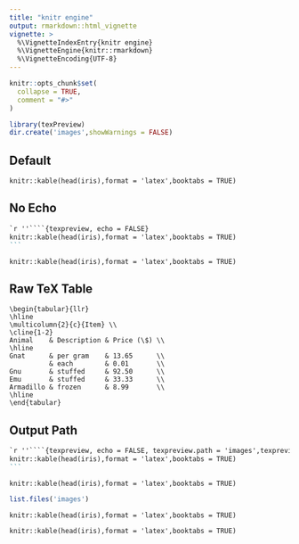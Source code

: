 ```yaml
---
title: "knitr engine"
output: rmarkdown::html_vignette
vignette: >
  %\VignetteIndexEntry{knitr engine}
  %\VignetteEngine{knitr::rmarkdown}
  %\VignetteEncoding{UTF-8}
---
```


```r
knitr::opts_chunk$set(
  collapse = TRUE,
  comment = "#>"
)
```

```r
library(texPreview)
dir.create('images',showWarnings = FALSE)
```

## Default

```texpreview
knitr::kable(head(iris),format = 'latex',booktabs = TRUE)
```

## No Echo

````markdown
`r ''````{texpreview, echo = FALSE}
knitr::kable(head(iris),format = 'latex',booktabs = TRUE)
```
````

```texpreview
knitr::kable(head(iris),format = 'latex',booktabs = TRUE)
```

## Raw TeX Table

```texpreview
\begin{tabular}{llr}
\hline
\multicolumn{2}{c}{Item} \\
\cline{1-2}
Animal    & Description & Price (\$) \\
\hline
Gnat      & per gram    & 13.65      \\
          & each        & 0.01       \\
Gnu       & stuffed     & 92.50      \\
Emu       & stuffed     & 33.33      \\
Armadillo & frozen      & 8.99       \\
\hline
\end{tabular}
```

## Output Path

````markdown
`r ''````{texpreview, echo = FALSE, texpreview.path = 'images',texpreview.stem = 'example'}
knitr::kable(head(iris),format = 'latex',booktabs = TRUE)
```
````

```texpreview
knitr::kable(head(iris),format = 'latex',booktabs = TRUE)
```

```r
list.files('images')
```

```texpreview
knitr::kable(head(iris),format = 'latex',booktabs = TRUE)
```

```texpreview
knitr::kable(head(iris),format = 'latex',booktabs = TRUE)
```
